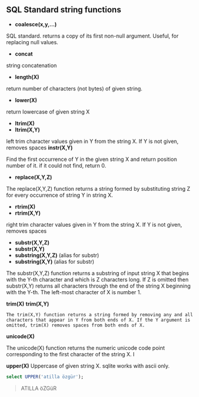 ## SQL Standard string functions


- **coalesce(x,y,...)**

SQL standard.
returns a copy of its first non-null argument.
Useful, for replacing null values.

- **concat**

string concatenation

- **length(X)**

return number of characters (not bytes) of given string.

- **lower(X)**

return lowercase of given string X

- **ltrim(X)**
- **ltrim(X,Y)**

left trim character values given in Y from the string X.
If Y is not given, removes spaces
**instr(X,Y)**

Find the first occurrence of Y in the given string X and return position number of it.
if it could not find, return 0.


- **replace(X,Y,Z)**

The replace(X,Y,Z) function returns a string formed by substituting string Z for every occurrence of string Y in string X. 

- **rtrim(X)**
- **rtrim(X,Y)**

right trim character values given in Y from the string X.
If Y is not given, removes spaces

- **substr(X,Y,Z)**
- **substr(X,Y)**
- **substring(X,Y,Z)** (alias for substr)
- **substring(X,Y)** (alias for substr)

The substr(X,Y,Z) function returns a substring of input string X that begins with the Y-th character and which is Z characters long. If Z is omitted then substr(X,Y) returns all characters through the end of the string X beginning with the Y-th. The left-most character of X is number 1.

**trim(X)**
**trim(X,Y)**

    The trim(X,Y) function returns a string formed by removing any and all characters that appear in Y from both ends of X. If the Y argument is omitted, trim(X) removes spaces from both ends of X. 

**unicode(X)**

The unicode(X) function returns the numeric unicode code point corresponding to the first character of the string X. I


**upper(X)**
Uppercase of given string X.
sqlite works with ascii only.


``` sql
select UPPER('atilla özgür');
```

> ATILLA öZGüR     
